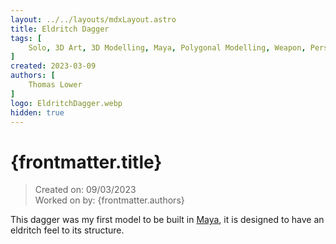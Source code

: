```yaml
---
layout: ../../layouts/mdxLayout.astro
title: Eldritch Dagger
tags: [
    Solo, 3D Art, 3D Modelling, Maya, Polygonal Modelling, Weapon, Personal Project
]
created: 2023-03-09
authors: [
    Thomas Lower
]
logo: EldritchDagger.webp
hidden: true
---
```



# {frontmatter.title}
>Created on: 09/03/2023<br/>
>Worked on by: {frontmatter.authors}

This dagger was my first model to be built in [Maya](https://www.autodesk.co.uk/products/maya/overview?term=1-YEAR&tab=subscription), it is designed to have an eldritch feel to its structure.

